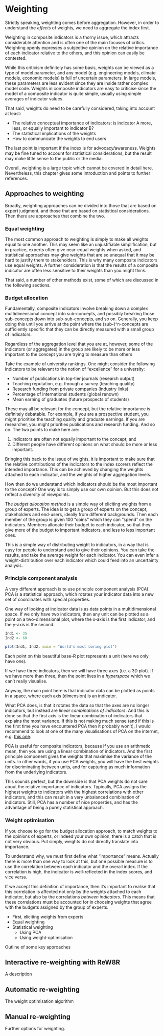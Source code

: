 # Weighting

Strictly speaking, weighting comes before aggregation. However, in order to understand the *effects* of weights, we need to aggregate the index first.

Weighting in composite indicators is a thorny issue, which attracts considerable attention and is often one of the main focuses of critics. Weighting openly expresses a subjective opinion on the relative importance of each indicator relative to the others, and this opinion can easily be contested.

While this criticism definitely has some basis, weights can be viewed as a type of model parameter, and any model (e.g. engineering models, climate models, economic models) is full of uncertain parameters. In large models, these parameters are less evident since they are inside rather complex model code. Weights in composite indicators are easy to criticise since the model of a composite indicator is quite simple, usually using simple averages of indicator values.

That said, weights do need to be carefully considered, taking into account at least:

* The relative conceptual importance of indicators: is indicator A more, less, or equally important to indicator B?
* The statistical implications of the weights
* How to communicate the weights to end users

The last point is important if the index is for advocacy/awareness. Weights may be fine tuned to account for statistical considerations, but the result may make little sense to the public or the media.

Overall, weighting is a large topic which cannot be covered in detail here. Nevertheless, this chapter gives some introduction and points to further references.

## Approaches to weighting

Broadly, weighting approaches can be divided into those that are based on expert judgment, and those that are based on statistical considerations. Then there are approaches that combine the two.

### Equal weighting

The most common approach to weighting is simply to make all weights equal to one another. This may seem like an unjustifiable simplification, but in practice, experts often give near-equal weights when asked, and statistical approaches may give weights that are so unequal that it may be hard to justify them to stakeholders. This is why many composite indicators use equal weights. A further consideration is that the results of a composite indicator are often less sensitive to their weights than you might think.

That said, a number of other methods exist, some of which are discussed in the following sections.

### Budget allocation

Fundamentally, composite indicators involve breaking down a complex multidimensional concept into sub-concepts, and possibly breaking those sub-concepts down into sub-sub-concepts, and so on. Generally, you keep doing this until you arrive at the point where the (sub-)^n-concepts are sufficiently specific that they can be directly measured with a small group of indicators.

Regardless of the aggregation level that you are at, however, some of the indicators (or aggregates) in the group are likely to be more or less important to the concept you are trying to measure than others. 

Take the example of university rankings. One might consider the following indicators to be relevant to the notion of "excellence" for a university:

* Number of publications in top-tier journals (research output)
* Teaching reputation, e.g. through a survey (teaching quality)
* Research funding from private companies (industry links)
* Percentage of international students (global renown)
* Mean earning of graduates (future prospects of students)

These may all be relevant for the concept, but the relative importance is definitely debatable. For example, if you are a prospective student, you might prioritise the teaching quality and graduate earnings. If you are researcher, you might priorities publications and research funding. And so on. The two points to make here are:

1. Indicators are often not equally important to the concept, and
2. Different people have different opinions on what should be more or less important.

Bringing this back to the issue of weights, it is important to make sure that the relative contributions of the indicators to the index scorers reflect the intended importance. This can be achieved by changing the weights attached to each indicator, and the weights of higher aggregation levels.

How then do we understand which indicators should be the most important to the concept? One way is to simply use our own opinion. But this does not reflect a diversity of viewpoints.

The *budget allocation method* is a simple way of eliciting weights from a group of experts. The idea is to get a group of experts on the concept, stakeholders and end-users, ideally from different backgrounds. Then each member of the group is given 100 "coins" which they can "spend" on the indicators. Members allocate their budget to each indicator, so that they give more of the budget to important indicators, and less to less important ones.

This is a simple way of distributing weight to indicators, in a way that is easy for people to understand and to give their opinions. You can take the results, and take the average weight for each indicator. You can even infer a weight-distribution over each indicator which could feed into an uncertainty analysis.

### Principle component analysis

A very different approach is to use principle component analysis (PCA). PCA is a statistical approach, which rotates your indicator data into a new set of coordinates with special properties.

One way of looking at indicator data is as data points in a multidimensional space. If we only have two indicators, then any unit can be plotted as a point on a two-dimensional plot, where the x-axis is the first indicator, and the y-axis is the second.

```r
Ind1 <- 35
Ind2 <- 60

plot(Ind1, Ind2, main = "World's most boring plot")
```

Each point on this beautiful base-R plot represents a unit (here we only have one).

If we have three indicators, then we will have three axes (i.e. a 3D plot). If we have more than three, then the point lives in a *hyperspace* which we can't really visualise.

Anyway, the main point here is that indicator data can be plotted as points in a space, where each axis (dimension) is an indicator.

What PCA does, is that it rotates the data so that the axes are no longer indicators, but instead are *linear combinations of indicators*. And this is done so that the first axis is the linear combination of indicators that explains the most variance. If this is not making much sense (and if this is the first time you have encountered PCA then it probably won't), I would recommend to look at one of the many visualisations of PCA on the internet, e.g. [this one](https://setosa.io/ev/principal-component-analysis/).

PCA is useful for composite indicators, because if you use an arithmetic mean, then you are using a linear combination of indicators. And the first principle component gives the weights that maximise the variance of the units. In other words, if you use PCA weights, you will have the best weights for discriminating between units, and for capturing as much information from the underlying indicators.

This sounds perfect, but the downside is that PCA weights do not care about the relative importance of indicators. Typically, PCA assigns the highest weights to indicators with the highest correlations with other indicators, and this can result in a very unbalanced combination of indicators. Still, PCA has a number of nice properties, and has the advantage of being a purely statistical approach.

### Weight optimisation

If you choose to go for the budget allocation approach, to match weights to the opinions of experts, or indeed your own opinion, there is a catch that is not very obvious. Put simply, weights do not directly translate into importance.

To understand why, we must first define what "importance" means. Actually there is more than one way to look at this, but one possible measure is to use the correlation between each indicator and the overall index. If the correlation is high, the indicator is well-reflected in the index scores, and vice versa.

If we accept this definition of importance, then it's important to realise that this correlation is affected not only by the weights attached to each indicator, but also by the correlations *between indicators*. This means that these correlations must be accounted for in choosing weights that agree with the budgets assigned by the group of experts.


* First, eliciting weights from experts
* Equal weighting
* Statistical weighting
  + Using PCA
  + Using weight-optimisation

Outline of some key approaches

## Interactive re-weighting with ReW8R

A description

## Automatic re-weighting

The weight optimisation algorithm

## Manual re-weighting

Further options for weighting.
